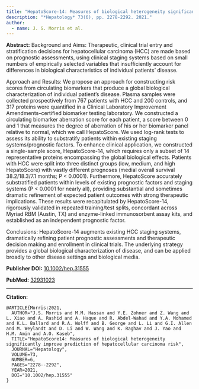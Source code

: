 ```yaml
---
title: "HepatoScore‐14: Measures of biological heterogeneity significantly improve prediction of hepatocellular carcinoma risk"
description: "*Hepatology* 73(6), pp. 2278-2292. 2021."
author:
  - name: J. S. Morris et al.
---
```


**Abstract:** Background and Aims: Therapeutic, clinical trial entry and stratification decisions for hepatocellular carcinoma (HCC) are made based on prognostic assessments, using clinical staging systems based on small numbers of empirically selected variables that insufficiently account for differences in biological characteristics of individual patients’ disease.

Approach and Results: We propose an approach for constructing risk scores from circulating biomarkers that produce a global biological characterization of individual patient’s disease. Plasma samples were collected prospectively from 767 patients with HCC and 200 controls, and 317 proteins were quantified in a Clinical Laboratory Improvement Amendments–certified biomarker testing laboratory. We constructed a circulating biomarker aberration score for each patient, a score between 0 and 1 that measures the degree of aberration of his or her biomarker panel relative to normal, which we call HepatoScore. We used log-rank tests to assess its ability to substratify patients within existing staging systems/prognostic factors. To enhance clinical application, we constructed a single-sample score, HepatoScore-14, which requires only a subset of 14 representative proteins encompassing the global biological effects. Patients with HCC were split into three distinct groups (low, medium, and high HepatoScore) with vastly different prognoses (medial overall survival 38.2/18.3/7.1 months; P < 0.0001). Furthermore, HepatoScore accurately substratified patients within levels of existing prognostic factors and staging systems (P < 0.0001 for nearly all), providing substantial and sometimes dramatic refinement of expected patient outcomes with strong therapeutic implications. These results were recapitulated by HepatoScore-14, rigorously validated in repeated training/test splits, concordant across Myriad RBM (Austin, TX) and enzyme-linked immunosorbent assay kits, and established as an independent prognostic factor.

Conclusions: HepatoScore-14 augments existing HCC staging systems, dramatically refining patient prognostic assessments and therapeutic decision making and enrollment in clinical trials. The underlying strategy provides a global biological characterization of disease, and can be applied broadly to other disease settings and biological media.

**Publisher DOI:** [10.1002/hep.31555](https://doi.org/10.1002/hep.31555)

**PubMed:** [32931023](https://pubmed.ncbi.nlm.nih.gov/32931023/)

<hr>

**Citation:**

```
@ARTICLE{Morris:2021,
  AUTHOR="J.S. Morris and M.M. Hassan and Y.E. Zohner and Z. Wang and L. Xiao and A. Rashid and A. Haque and R. Abdel-Wahad and Y.A. Mohamed and K.L. Ballard and R.A. Wolff and B. George and L. Li and G.I. Allen and M. Weylandt and D. Li and W. Wang and K. Raghav and J. Yao and H.M. Amin and A.O. Kaseb",
  TITLE="HepatoScore14: Measures of biological heterogeneity significantly improve prediction of hepatocellular carcinoma risk",
  JOURNAL="Hepatology",
  VOLUME=73,
  NUMBER=6,
  PAGES="2278--2292",
  YEAR=2021,
  DOI="10.1002/hep.31555"
}
```
